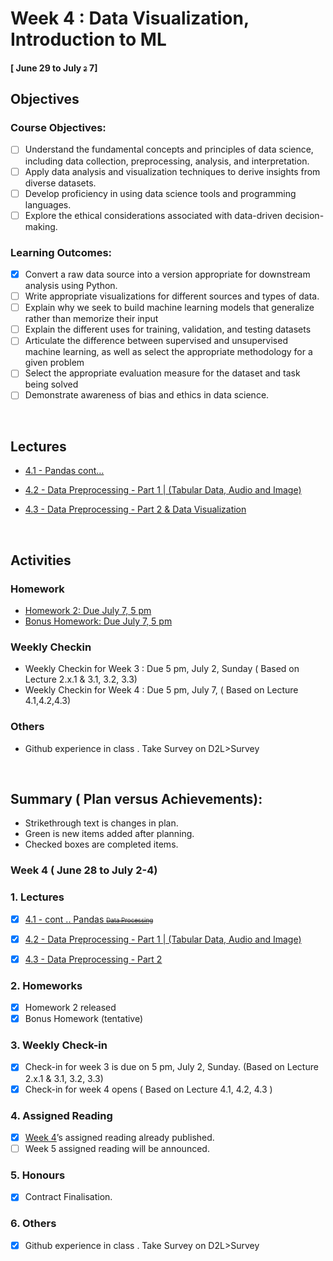 # Week 4 : Data Visualization, Introduction to ML 
#### [ June 29 to July <small><small><s>2</s></small></small> 7]

## Objectives

### Course Objectives:

- [ ] Understand the fundamental concepts and principles of data science, including data collection, preprocessing, analysis, and interpretation. 
- [ ] Apply data analysis and visualization techniques to derive insights from diverse datasets.
- [ ] Develop proficiency in using data science tools and programming languages.
- [ ] Explore the ethical considerations associated with data-driven decision-making.

### Learning Outcomes:

- [x] Convert a raw data source into a version appropriate for downstream analysis using Python.
- [ ] Write appropriate visualizations for different sources and types of data.
- [ ] Explain why we seek to build machine learning models that generalize rather than memorize their input
- [ ] Explain the different uses for training, validation, and testing datasets
- [ ] Articulate the difference between supervised and unsupervised machine learning, as well as select the appropriate methodology for a given problem
- [ ] Select the appropriate evaluation measure for the dataset and task being solved
- [ ] Demonstrate awareness of bias and ethics in data science.

<br>

## Lectures

- [4.1 - Pandas cont...](1/home.qmd)

- [4.2 - Data Preprocessing - Part 1 | (Tabular Data, Audio and Image)](2/home.qmd)

- [4.3 - Data Preprocessing - Part 2 & Data Visualization](3/home.qmd)

<br>

## Activities

### Homework

- [Homework 2: Due July 7, 5 pm](../../Homework/2/HW.qmd)
- [Bonus Homework: Due July 7, 5 pm](../../Bonus/1.qmd)

### Weekly Checkin 

- Weekly Checkin for Week 3 : Due 5 pm, July 2, Sunday ( Based on Lecture 2.x.1 & 3.1, 3.2, 3.3)
- Weekly Checkin for Week 4 : Due 5 pm, July 7, ( Based on Lecture 4.1,4.2,4.3)

### Others

- Github experience in class . Take Survey on D2L>Survey

<br>

## Summary ( Plan versus Achievements):

* Strikethrough text is changes in plan.
* Green is new items added after planning.
* Checked boxes are completed items.

### Week 4 ( June 28 to July 2-4)

### 1. Lectures

- [x] [4.1 - cont .. Pandas <small><small><s>Data Processing</s></small></small>](1/home.qmd) 

- [x] [4.2 - Data Preprocessing - Part 1 | (Tabular Data, Audio and Image)](2/home.qmd)

- [x] [4.3 - Data Preprocessing - Part 2](3/home.qmd)

### 2. Homeworks

- [x] Homework 2 released
- [x] Bonus Homework (tentative)

### 3. Weekly Check-in

- [x] Check-in for week 3 is due on 5 pm, July 2, Sunday. (Based on Lecture 2.x.1 & 3.1, 3.2, 3.3)
- [x] Check-in for week 4 opens ( Based on Lecture 4.1, 4.2, 4.3 )

### 4. Assigned Reading

- [x] [Week 4](../../Ethics/Week_4.qmd)'s assigned reading already published.
- [ ] Week 5 assigned reading will be announced.

### 5. Honours

- [x] Contract Finalisation.

### 6. Others
-  [x] Github experience in class . Take Survey on D2L>Survey
